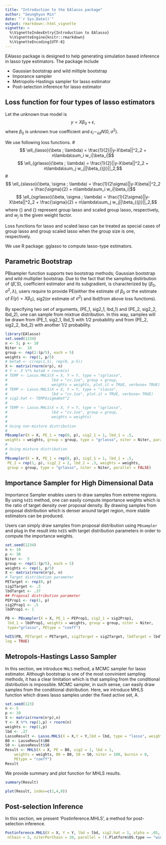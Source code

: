 ```yaml
---
title: "Introduction to the EAlasso package"
author: "Seunghyun Min"
date: "`r Sys.Date()`"
output: rmarkdown::html_vignette
vignette: >
  %\VignetteIndexEntry{Introduction to EAlasso}
  %\VignetteEngine{knitr::rmarkdown}
  %\VignetteEncoding{UTF-8}
---
```


EAlasso package is designed to help generating simulation based inference in lasso type estimators. 
The package include

- Gaussian bootstrap and wild miltiple bootstrap
- Imporance sampler
- Metropolis-Hastings sampler for lasso estimator
- Post-selection inference for lasso estimator


## Loss function for four types of lasso estimators
Let the unknown true model is 
$$ y = X\beta_0 + \epsilon,$$
where $\beta_0$ is unknown true coefficient and $\epsilon_i \sim_{iid} N(0,\sigma^2)$. 

We use following loss functions. 
#$$ \ell_{lasso}(\beta ; \lambda) = \frac{1}{2}||y-X\beta||^2_2 + n\lambda\sum_i w_i|\beta_i|$$
$$ \ell_{grlasso}(\beta ; \lambda) = \frac{1}{2}||y-X\beta||^2_2 + n\lambda\sum_j w_j||\beta_{(j)}||_2,$$
#$$ \ell_{slasso}(\beta, \sigma ; \lambda) = \frac{1}{2\sigma}||y-X\beta||^2_2 + \frac{\sigma}{2} + n\lambda\sum_i w_i|\beta_i|$$
$$ \ell_{sgrlasso}(\beta, \sigma ; \lambda) = \frac{1}{2\sigma}||y-X\beta||^2_2 + \frac{\sigma}{2} + n\lambda\sum_j w_j||\beta_{(j)}||_2,$$
where {\it grlasso} and {\it sgrlasso} represent group lasso and scaled group lasso, respectively,
and $w_j$ is the given weight factor. 

Loss functions for lasso and scaled lasso can be treated as special cases of
group lasso and group scaled lasso when the group size is one, respectively.

We use R package: gglasso to compute lasso-type estimators.

## Parametric Bootstrap

PBsampler function supports two bootstrap methods; Gaussian bootstrap and wild multiplier bootstrap. 
Due to the fact that the sampling distirbution of $(\hat{\beta}, S)$, coefficient estimator and its subgradient, is characterized by $(\beta_0, \sigma^2, \lambda)$, users require to provide PE(either the estimate of $\beta_0$ or the estimate of $E(y) = X\beta_0$), sig2(or estimate of $\sigma^2$)
and lbd(\lambda from above loss functions).

By specifying two set of arguments,
(PE_1, sig2_1, lbd_1) and (PE_2, sig2_2, lbd_2), one can sample from mixtrue distribution.
In this way, samples will be drawn from (PE_1, sig2_1, lbd_1) with 1/2 probability and from 
(PE_2, sig2_2, lbd_2) with another 1/2 probability. 

```r
library(EAlasso)
set.seed(1234)
n <- 5; p <- 10
Niter <-  10
group <- rep(1:(p/5), each = 5)
weights <- rep(1, p/5)
# beta0 <- c(rep(1,5), rep(0, p-5))
X <- matrix(rnorm(n*p), n)
# Y <- X %*% beta0 + rnorm(n)
# TEMP <- Lasso.MHLS(X = X, Y = Y, type = "sgrlasso",
#                    lbd = "cv.1se", group = group,
#                    weights = weights, plot.it = TRUE, verbose= TRUE)
# TEMP <- Lasso.MHLS(X = X, Y = Y, type = "slasso",
#                    lbd = "cv.1se", plot.it = TRUE, verbose= TRUE)
# sig2.hat <- TEMP$sigmaHat^2
# 
# TEMP <- Lasso.MHLS(X = X, Y = Y, type = "sgrlasso",
#                    lbd = "cv.1se", group = group,
#                    weights = weights)
#
# Using non-mixture distribution
#
PBsampler(X = X, PE_1 = rep(0, p), sig2_1 = 1, lbd_1 = .5,
weights = weights, group = group, type = "grlasso", niter = Niter, parallel = FALSE)
#
# Using mixture distribution
#
PBsampler(X = X, PE_1 = rep(0, p), sig2_1 = 1, lbd_1 = .5,
 PE_2 = rep(1, p), sig2_2 = 2, lbd_2 = .3, weights = weights,
 group = group, type = "grlasso", niter = Niter, parallel = FALSE)
```
    
## Importance Sampler for High Dimensional Data
Importance Sampler enables users to draw samples from extreme regions.
By using `hdIS` method, one can easily compute importance weights which is the ratio of 
target density over proposal density. By drawing samples from proposal distribution 
which is denser around target region, more stable estimators can be produced.

Users can simply draw samples from proposal distribution using `PBsampler` and 
plug in the result into `hdIS` with target distribution parameters in order to 
compute the importance weights.
```r
set.seed(1234)
n <- 10
p <- 30
Niter <-  5
group <- rep(1:(p/5), each = 5)
weights <- rep(1, p/5)
X <- matrix(rnorm(n*p), n)
# Target distribution parameter
PETarget <- rep(0, p)
sig2Target <- .5
lbdTarget <- .37
## Proposal distribution parameter
PEProp1 <- rep(1, p)
sig2Prop1 <- .5
lbdProp1 <- 1

PB <- PBsampler(X = X, PE_1 = PEProp1, sig2_1 = sig2Prop1,
 lbd_1 = lbdProp1, weights = weights, group = group, niter = Niter,
 type="grlasso", PEtype = "coeff")

hdIS(PB, PETarget = PETarget, sig2Target = sig2Target, lbdTarget = lbdTarget,
log = TRUE)
```

## Metropols-Hastings Lasso Sampler

In this section, we introduce `MHLS` method, a MCMC sampler for lasso estimator. 
Although bootstrap is one of the most convinient sampling methods, it has a clear
limitation which is that sampling from the conditional distribution is impossible. 
MCMC sampler, in such sense, can easily draw samples from the 
conditional distribution. Here, we introduce MHLS function which draws lasso samples 
under the fixed active set, A. 

```r
set.seed(123)
n <- 5
p <- 10
X <- matrix(rnorm(n*p),n)
Y <- X %*% rep(1,p) + rnorm(n)
weights <- rep(1,p)
lbd <- .37
LassoResult <- Lasso.MHLS(X = X,Y = Y,lbd = lbd, type = "lasso", weights = weights)
B0 <- LassoResult$B0
S0 <- LassoResult$S0
Result <- MHLS(X = X, PE = B0, sig2 = 1, lbd = 1,
    weights = weights, B0 = B0, S0 = S0, niter = 100, burnin = 0,
    PEtype = "coeff")
Result
```
We provide summary and plot function for MHLS results. 
```r
summary(Result)
```
```r
plot(Result, index=c(1,4,9))
```

## Post-selection Inference

In this section, we present 'Postinference.MHLS', a method for post-selection 
inference. 

```r
Postinference.MHLS(X = X, Y = Y, lbd = lbd, sig2.hat = 1, alpha = .05,
 nChain = 5, niterPerChain = 20, parallel = !(.Platform$OS.type == "windows"))
```


